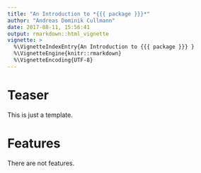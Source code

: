 ```yaml
---
title: "An Introduction to *{{{ package }}}*"
author: "Andreas Dominik Cullmann"
date: 2017-08-11, 15:56:41
output: rmarkdown::html_vignette
vignette: >
  %\VignetteIndexEntry{An Introduction to {{{ package }}} }
  %\VignetteEngine{knitr::rmarkdown}
  %\VignetteEncoding{UTF-8}
---
```


# Teaser
This is just a template.

# Features
There are not features.
